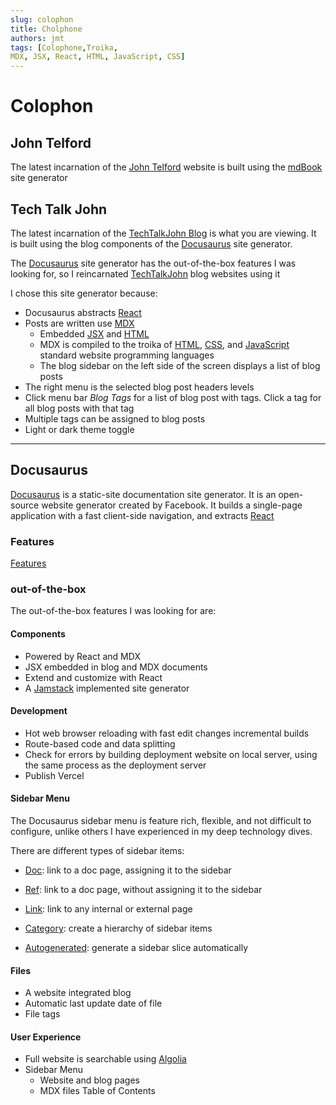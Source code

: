 ```yaml
---
slug: colophon
title: Cholphone
authors: jmt
tags: [Colophone,Troika,  
MDX, JSX, React, HTML, JavaScript, CSS]
---
```


#  Colophon

## John Telford

The latest incarnation of the [John Telford](https://johntelford.com/) website is built using the [mdBook](https://rust-lang.github.io/mdBook/) site generator

## Tech Talk John

The latest incarnation of the [TechTalkJohn Blog](https://techtalkjohnblog.pages.dev/2022-12-31-welcome) is what you are viewing. It is built using the  blog components of the [Docusaurus](https://docusaurus.io/) site generator.  

The [Docusaurus](https://docusaurus.io) site generator has the out-of-the-box features I was looking for, so I reincarnated  [TechTalkJohn](https://techtalkjohnblog.pages.dev) blog websites using it 


I chose this site generator because:

- Docusaurus abstracts [React](https://reactjs.org/) 
- Posts are written use [MDX](https://johntelford.com/programming#mdx)
	- Embedded [JSX](https://johntelford.com/programming#jsx/) and [HTML](https://johntelford.com/programming#hypertext-markup-language-html)
	- MDX is compiled to the troika of [HTML](https://johntelford.com/programming#hypertext-markup-language-html), [CSS](https://johntelford.com/programming#css), and [JavaScript](https://johntelford.com/programming#javascript) standard website programming languages
	- The blog sidebar on the left side of the screen displays a list of blog posts
- The right menu is the selected blog post headers levels
- Click menu bar *Blog Tags* for a list of blog post with tags. Click a tag for all blog posts with that tag
- Multiple tags can be assigned to blog posts
- Light or dark theme toggle
---

## Docusaurus

[Docusaurus](https://docusaurus.io/) is a static-site documentation site generator. It is an open-source website generator created by Facebook. It builds a single-page application with a fast client-side navigation, and extracts [React](https://reactjs.org/)

### Features

[Features](https://docusaurus.io/docs#features)

### out-of-the-box

The out-of-the-box features I was looking for are:

#### Components

- Powered by React and MDX
- JSX embedded in blog and MDX documents
- Extend and customize with React
- A [Jamstack](https://jamstack.org) implemented site generator

#### Development

- Hot web browser reloading with fast edit changes incremental builds
- Route-based code and data splitting
- Check for errors by building deployment website on local server, using the same process as the deployment server
- Publish Vercel 
 
#### Sidebar Menu

The Docusaurus sidebar menu is feature rich, flexible, and not difficult to configure, unlike others I have experienced in my deep technology dives.

There are different types of sidebar items:

- [Doc](https://docusaurus.io/docs/sidebar#sidebar-item-doc): link to a doc page, assigning it to the sidebar

- [Ref](https://docusaurus.io/docs/sidebar#sidebar-item-ref): link to a doc page, without assigning it to the sidebar

- [Link](https://docusaurus.io/docs/sidebar#sidebar-item-link): link to any internal or external page

- [Category](https://docusaurus.io/docs/sidebar#sidebar-item-category): create a hierarchy of sidebar items

- [Autogenerated](https://docusaurus.io/docs/sidebar#sidebar-item-autogenerated): generate a sidebar slice automatically

#### Files

- A website integrated blog
- Automatic last update date of file
- File tags

#### User Experience

- Full website is searchable using [Algolia](https://www.algolia.com)
- Sidebar Menu
	- Website and blog pages
	- MDX files Table of Contents
